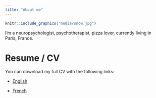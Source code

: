 ```yaml
---
title: "About me"
---
```


```r
knitr::include_graphics("media/snow.jpg")
```


I'm a neuropsychologist, psychotherapist, pizza lover, currently living in Paris, France.


# Resume / CV

You can download my full CV with the following links:

- <a target="_blank" href="DominiqueMakowski_CV.pdf#" class="download" title="English">English</a>

- <a target="_blank" href="DominiqueMakowski_CV_fr.pdf#" class="download" title="French">French</a>


